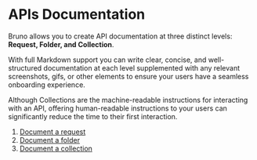 # APIs Documentation

Bruno allows you to create API documentation at three distinct levels: **Request, Folder, and Collection**.

With full Markdown support you can write clear, concise, and well-structured documentation at each level supplemented with any relevant screenshots, gifs, or other elements to ensure your users have a seamless onboarding experience.

Although Collections are the machine-readable instructions for interacting with an API, offering human-readable instructions to your users can significantly reduce the time to their first interaction.

1. [Document a request](./request-docs.mdx)
2. [Document a folder](./folder-docs.mdx)
3. [Document a collection](./collection-docs.mdx)
